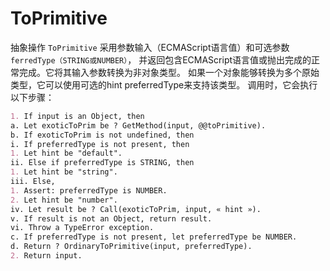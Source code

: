# ToPrimitive


抽象操作 `ToPrimitive` 采用参数输入（ECMAScript语言值）和可选参数`ferredType（STRING或NUMBER）`，
并返回包含ECMAScript语言值或抛出完成的正常完成。它将其输入参数转换为非对象类型。
如果一个对象能够转换为多个原始类型，它可以使用可选的hint preferredType来支持该类型。
调用时，它会执行以下步骤：

```md
1. If input is an Object, then
a. Let exoticToPrim be ? GetMethod(input, @@toPrimitive).
b. If exoticToPrim is not undefined, then
i. If preferredType is not present, then
1. Let hint be "default".
ii. Else if preferredType is STRING, then
1. Let hint be "string".
iii. Else,
1. Assert: preferredType is NUMBER.
2. Let hint be "number".
iv. Let result be ? Call(exoticToPrim, input, « hint »).
v. If result is not an Object, return result.
vi. Throw a TypeError exception.
c. If preferredType is not present, let preferredType be NUMBER.
d. Return ? OrdinaryToPrimitive(input, preferredType).
2. Return input.
```

